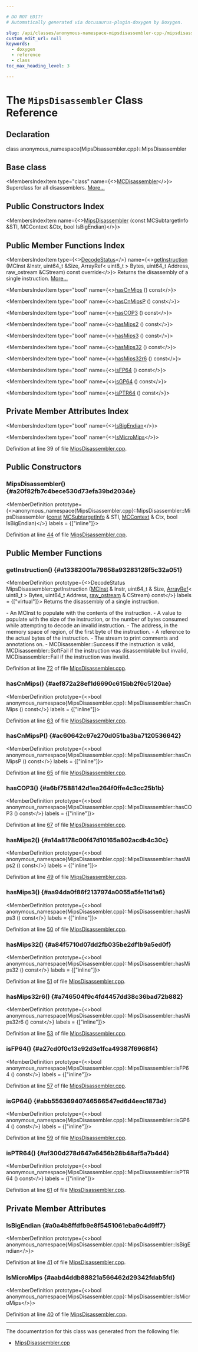 ```yaml
---

# DO NOT EDIT!
# Automatically generated via docusaurus-plugin-doxygen by Doxygen.

slug: /api/classes/anonymous-namespace-mipsdisassembler-cpp-/mipsdisassembler
custom_edit_url: null
keywords:
  - doxygen
  - reference
  - class
toc_max_heading_level: 3

---
```





# The `MipsDisassembler` Class Reference

<DoxygenPage pluginConfig={pluginConfig}>



## Declaration

<CodeBlock>class anonymous_namespace{MipsDisassembler.cpp}::MipsDisassembler</CodeBlock>

## Base class

<MembersIndex>

<MembersIndexItem
  type="class"
  name={<><a href="/docs/api/classes/llvm/mcdisassembler">MCDisassembler</a></>}>
Superclass for all disassemblers. <a href="/docs/api/classes/llvm/mcdisassembler/#details">More...</a>
</MembersIndexItem>

</MembersIndex>

## Public Constructors Index

<MembersIndex>

<MembersIndexItem
  name={<><a href="#a20f82fb7c4bece530d73efa39bd2034e">MipsDisassembler</a> (const MCSubtargetInfo &amp;STI, MCContext &amp;Ctx, bool IsBigEndian)</>}>
</MembersIndexItem>

</MembersIndex>

## Public Member Functions Index

<MembersIndex>

<MembersIndexItem
  type={<><a href="/docs/api/classes/llvm/mcdisassembler/#a8eb822283e8f3200ca4b2a1ba0174e6a">DecodeStatus</a></>}
  name={<><a href="#a13382001a79658a93283128f5c32a051">getInstruction</a> (MCInst &amp;Instr, uint64&#95;t &amp;Size, ArrayRef&lt; uint8&#95;t &gt; Bytes, uint64&#95;t Address, raw&#95;ostream &amp;CStream) const override</>}>
Returns the disassembly of a single instruction. <a href="#a13382001a79658a93283128f5c32a051">More...</a>
</MembersIndexItem>

<MembersIndexItem
  type="bool"
  name={<><a href="#aef872a28ef1d6690c615bb2f6c5120ae">hasCnMips</a> () const</>}>
</MembersIndexItem>

<MembersIndexItem
  type="bool"
  name={<><a href="#ac60642c97e270d051ba3ba7120536642">hasCnMipsP</a> () const</>}>
</MembersIndexItem>

<MembersIndexItem
  type="bool"
  name={<><a href="#a6bf7588142d1ea264f0ffe4c3cc25b1b">hasCOP3</a> () const</>}>
</MembersIndexItem>

<MembersIndexItem
  type="bool"
  name={<><a href="#a14a8178c00f47d10165a802acdb4c30c">hasMips2</a> () const</>}>
</MembersIndexItem>

<MembersIndexItem
  type="bool"
  name={<><a href="#aa94da0f86f2137974a0055a5fe11d1a6">hasMips3</a> () const</>}>
</MembersIndexItem>

<MembersIndexItem
  type="bool"
  name={<><a href="#a84f5710d07dd2fb035be2df1b9a5ed0f">hasMips32</a> () const</>}>
</MembersIndexItem>

<MembersIndexItem
  type="bool"
  name={<><a href="#a746504f9c4fd4457dd38c36bad72b882">hasMips32r6</a> () const</>}>
</MembersIndexItem>

<MembersIndexItem
  type="bool"
  name={<><a href="#a27cd0f0c13c92d3e1fca49387f6968f4">isFP64</a> () const</>}>
</MembersIndexItem>

<MembersIndexItem
  type="bool"
  name={<><a href="#abb55636940746566547ed6d4eec1873d">isGP64</a> () const</>}>
</MembersIndexItem>

<MembersIndexItem
  type="bool"
  name={<><a href="#af300d278d647a6456b28b48af5a7b4d4">isPTR64</a> () const</>}>
</MembersIndexItem>

</MembersIndex>

## Private Member Attributes Index

<MembersIndex>

<MembersIndexItem
  type="bool"
  name={<><a href="#a0a4b8ffdfb9e8f5451061eba9c4d9ff7">IsBigEndian</a></>}>
</MembersIndexItem>

<MembersIndexItem
  type="bool"
  name={<><a href="#aabd4ddb88821a566462d29342fdab5fd">IsMicroMips</a></>}>
</MembersIndexItem>

</MembersIndex>


Definition at line 39 of file <a href="/docs/api/files/lib/lib/target/lib/target/mips/lib/target/mips/disassembler/mipsdisassembler-cpp">MipsDisassembler.cpp</a>.

<SectionDefinition>

## Public Constructors

### MipsDisassembler() {#a20f82fb7c4bece530d73efa39bd2034e}

<MemberDefinition
  prototype={<>anonymous&#95;namespace&#123;MipsDisassembler.cpp&#125;::MipsDisassembler::MipsDisassembler (<a href="/docs/api/files/lib/lib/target/lib/target/aarch64/aarch64promoteconstant-cpp/#a90f8350fecae261c25be85d38b451bff">const</a> <a href="/docs/api/classes/llvm/mcsubtargetinfo">MCSubtargetInfo</a> &amp; STI, <a href="/docs/api/classes/llvm/mccontext">MCContext</a> &amp; Ctx, bool IsBigEndian)</>}
  labels = {["inline"]}>

Definition at line <a href="/docs/api/files/lib/lib/target/lib/target/mips/lib/target/mips/disassembler/mipsdisassembler-cpp/#l00044">44</a> of file <a href="/docs/api/files/lib/lib/target/lib/target/mips/lib/target/mips/disassembler/mipsdisassembler-cpp">MipsDisassembler.cpp</a>.
</MemberDefinition>

</SectionDefinition>

<SectionDefinition>

## Public Member Functions

### getInstruction() {#a13382001a79658a93283128f5c32a051}

<MemberDefinition
  prototype={<>DecodeStatus MipsDisassembler::getInstruction (<a href="/docs/api/classes/llvm/mcinst">MCInst</a> &amp; Instr, uint64&#95;t &amp; Size, <a href="/docs/api/classes/llvm/arrayref">ArrayRef</a>&lt; uint8&#95;t &gt; Bytes, uint64&#95;t Address, <a href="/docs/api/classes/llvm/raw-ostream">raw&#95;ostream</a> &amp; CStream) const</>}
  labels = {["virtual"]}>
Returns the disassembly of a single instruction.

<ParametersList title="Parameters">
<ParametersListItem name="Instr">- An MCInst to populate with the contents of the instruction.</ParametersListItem>
<ParametersListItem name="Size">- A value to populate with the size of the instruction, or the number of bytes consumed while attempting to decode an invalid instruction.</ParametersListItem>
<ParametersListItem name="Address">- The address, in the memory space of region, of the first byte of the instruction.</ParametersListItem>
<ParametersListItem name="Bytes">- A reference to the actual bytes of the instruction.</ParametersListItem>
<ParametersListItem name="CStream">- The stream to print comments and annotations on.</ParametersListItem>
</ParametersList>

<SectionUser title="Returns">
- MCDisassembler::Success if the instruction is valid, MCDisassembler::SoftFail if the instruction was disassemblable but invalid, MCDisassembler::Fail if the instruction was invalid.
</SectionUser>

Definition at line <a href="/docs/api/files/lib/lib/target/lib/target/mips/lib/target/mips/disassembler/mipsdisassembler-cpp/#l00072">72</a> of file <a href="/docs/api/files/lib/lib/target/lib/target/mips/lib/target/mips/disassembler/mipsdisassembler-cpp">MipsDisassembler.cpp</a>.
</MemberDefinition>

### hasCnMips() {#aef872a28ef1d6690c615bb2f6c5120ae}

<MemberDefinition
  prototype={<>bool anonymous&#95;namespace&#123;MipsDisassembler.cpp&#125;::MipsDisassembler::hasCnMips () const</>}
  labels = {["inline"]}>

Definition at line <a href="/docs/api/files/lib/lib/target/lib/target/mips/lib/target/mips/disassembler/mipsdisassembler-cpp/#l00063">63</a> of file <a href="/docs/api/files/lib/lib/target/lib/target/mips/lib/target/mips/disassembler/mipsdisassembler-cpp">MipsDisassembler.cpp</a>.
</MemberDefinition>

### hasCnMipsP() {#ac60642c97e270d051ba3ba7120536642}

<MemberDefinition
  prototype={<>bool anonymous&#95;namespace&#123;MipsDisassembler.cpp&#125;::MipsDisassembler::hasCnMipsP () const</>}
  labels = {["inline"]}>

Definition at line <a href="/docs/api/files/lib/lib/target/lib/target/mips/lib/target/mips/disassembler/mipsdisassembler-cpp/#l00065">65</a> of file <a href="/docs/api/files/lib/lib/target/lib/target/mips/lib/target/mips/disassembler/mipsdisassembler-cpp">MipsDisassembler.cpp</a>.
</MemberDefinition>

### hasCOP3() {#a6bf7588142d1ea264f0ffe4c3cc25b1b}

<MemberDefinition
  prototype={<>bool anonymous&#95;namespace&#123;MipsDisassembler.cpp&#125;::MipsDisassembler::hasCOP3 () const</>}
  labels = {["inline"]}>

Definition at line <a href="/docs/api/files/lib/lib/target/lib/target/mips/lib/target/mips/disassembler/mipsdisassembler-cpp/#l00067">67</a> of file <a href="/docs/api/files/lib/lib/target/lib/target/mips/lib/target/mips/disassembler/mipsdisassembler-cpp">MipsDisassembler.cpp</a>.
</MemberDefinition>

### hasMips2() {#a14a8178c00f47d10165a802acdb4c30c}

<MemberDefinition
  prototype={<>bool anonymous&#95;namespace&#123;MipsDisassembler.cpp&#125;::MipsDisassembler::hasMips2 () const</>}
  labels = {["inline"]}>

Definition at line <a href="/docs/api/files/lib/lib/target/lib/target/mips/lib/target/mips/disassembler/mipsdisassembler-cpp/#l00049">49</a> of file <a href="/docs/api/files/lib/lib/target/lib/target/mips/lib/target/mips/disassembler/mipsdisassembler-cpp">MipsDisassembler.cpp</a>.
</MemberDefinition>

### hasMips3() {#aa94da0f86f2137974a0055a5fe11d1a6}

<MemberDefinition
  prototype={<>bool anonymous&#95;namespace&#123;MipsDisassembler.cpp&#125;::MipsDisassembler::hasMips3 () const</>}
  labels = {["inline"]}>

Definition at line <a href="/docs/api/files/lib/lib/target/lib/target/mips/lib/target/mips/disassembler/mipsdisassembler-cpp/#l00050">50</a> of file <a href="/docs/api/files/lib/lib/target/lib/target/mips/lib/target/mips/disassembler/mipsdisassembler-cpp">MipsDisassembler.cpp</a>.
</MemberDefinition>

### hasMips32() {#a84f5710d07dd2fb035be2df1b9a5ed0f}

<MemberDefinition
  prototype={<>bool anonymous&#95;namespace&#123;MipsDisassembler.cpp&#125;::MipsDisassembler::hasMips32 () const</>}
  labels = {["inline"]}>

Definition at line <a href="/docs/api/files/lib/lib/target/lib/target/mips/lib/target/mips/disassembler/mipsdisassembler-cpp/#l00051">51</a> of file <a href="/docs/api/files/lib/lib/target/lib/target/mips/lib/target/mips/disassembler/mipsdisassembler-cpp">MipsDisassembler.cpp</a>.
</MemberDefinition>

### hasMips32r6() {#a746504f9c4fd4457dd38c36bad72b882}

<MemberDefinition
  prototype={<>bool anonymous&#95;namespace&#123;MipsDisassembler.cpp&#125;::MipsDisassembler::hasMips32r6 () const</>}
  labels = {["inline"]}>

Definition at line <a href="/docs/api/files/lib/lib/target/lib/target/mips/lib/target/mips/disassembler/mipsdisassembler-cpp/#l00053">53</a> of file <a href="/docs/api/files/lib/lib/target/lib/target/mips/lib/target/mips/disassembler/mipsdisassembler-cpp">MipsDisassembler.cpp</a>.
</MemberDefinition>

### isFP64() {#a27cd0f0c13c92d3e1fca49387f6968f4}

<MemberDefinition
  prototype={<>bool anonymous&#95;namespace&#123;MipsDisassembler.cpp&#125;::MipsDisassembler::isFP64 () const</>}
  labels = {["inline"]}>

Definition at line <a href="/docs/api/files/lib/lib/target/lib/target/mips/lib/target/mips/disassembler/mipsdisassembler-cpp/#l00057">57</a> of file <a href="/docs/api/files/lib/lib/target/lib/target/mips/lib/target/mips/disassembler/mipsdisassembler-cpp">MipsDisassembler.cpp</a>.
</MemberDefinition>

### isGP64() {#abb55636940746566547ed6d4eec1873d}

<MemberDefinition
  prototype={<>bool anonymous&#95;namespace&#123;MipsDisassembler.cpp&#125;::MipsDisassembler::isGP64 () const</>}
  labels = {["inline"]}>

Definition at line <a href="/docs/api/files/lib/lib/target/lib/target/mips/lib/target/mips/disassembler/mipsdisassembler-cpp/#l00059">59</a> of file <a href="/docs/api/files/lib/lib/target/lib/target/mips/lib/target/mips/disassembler/mipsdisassembler-cpp">MipsDisassembler.cpp</a>.
</MemberDefinition>

### isPTR64() {#af300d278d647a6456b28b48af5a7b4d4}

<MemberDefinition
  prototype={<>bool anonymous&#95;namespace&#123;MipsDisassembler.cpp&#125;::MipsDisassembler::isPTR64 () const</>}
  labels = {["inline"]}>

Definition at line <a href="/docs/api/files/lib/lib/target/lib/target/mips/lib/target/mips/disassembler/mipsdisassembler-cpp/#l00061">61</a> of file <a href="/docs/api/files/lib/lib/target/lib/target/mips/lib/target/mips/disassembler/mipsdisassembler-cpp">MipsDisassembler.cpp</a>.
</MemberDefinition>

</SectionDefinition>

<SectionDefinition>

## Private Member Attributes

### IsBigEndian {#a0a4b8ffdfb9e8f5451061eba9c4d9ff7}

<MemberDefinition
  prototype={<>bool anonymous&#95;namespace&#123;MipsDisassembler.cpp&#125;::MipsDisassembler::IsBigEndian</>}>

Definition at line <a href="/docs/api/files/lib/lib/target/lib/target/mips/lib/target/mips/disassembler/mipsdisassembler-cpp/#l00041">41</a> of file <a href="/docs/api/files/lib/lib/target/lib/target/mips/lib/target/mips/disassembler/mipsdisassembler-cpp">MipsDisassembler.cpp</a>.
</MemberDefinition>

### IsMicroMips {#aabd4ddb88821a566462d29342fdab5fd}

<MemberDefinition
  prototype={<>bool anonymous&#95;namespace&#123;MipsDisassembler.cpp&#125;::MipsDisassembler::IsMicroMips</>}>

Definition at line <a href="/docs/api/files/lib/lib/target/lib/target/mips/lib/target/mips/disassembler/mipsdisassembler-cpp/#l00040">40</a> of file <a href="/docs/api/files/lib/lib/target/lib/target/mips/lib/target/mips/disassembler/mipsdisassembler-cpp">MipsDisassembler.cpp</a>.
</MemberDefinition>

</SectionDefinition>

<hr/>

The documentation for this class was generated from the following file:

<ul>
<li><a href="/docs/api/files/lib/lib/target/lib/target/mips/lib/target/mips/disassembler/mipsdisassembler-cpp">MipsDisassembler.cpp</a></li>
</ul>

</DoxygenPage>
